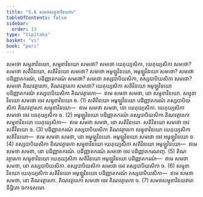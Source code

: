 ```yaml
---
title: "5.6 សមថសម្មុខាវិនយវារ"
tableOfContents: false
sidebar:
  order: 13
type: "tipitaka"
basket: "vi"
book: "pari"
---
```



<DynamicBreadcrumb />

<Division number="301" book="pari">

<Paragraph number="1279" book="pari">
សមថោ សម្មុខាវិនយោ, សម្មុខាវិនយោ សមថោ? សមថោ យេភុយ្យសិកា, យេភុយ្យសិកា សមថោ? សមថោ សតិវិនយោ, សតិវិនយោ សមថោ? សមថោ អមូឡ្ហវិនយោ, អមូឡ្ហវិនយោ សមថោ? សមថោ បដិញ្ញាតករណំ, បដិញ្ញាតករណំ សមថោ? សមថោ តស្សបាបិយសិកា, តស្សបាបិយសិកា សមថោ? សមថោ តិណវត្ថារកោ, តិណវត្ថារកោ សមថោ?
</Paragraph>

<Paragraph number="1280" book="pari">
យេភុយ្យសិកា សតិវិនយោ អមូឡ្ហវិនយោ បដិញ្ញាតករណំ តស្សបាបិយសិកា តិណវត្ថារកោ—  ឥមេ សមថា សមថា, នោ សម្មុខាវិនយោ. សម្មុខាវិនយោ សមថោ ចេវ សម្មុខាវិនយោ ច. (1)
</Paragraph>

<Paragraph number="1281" book="pari">
សតិវិនយោ អមូឡ្ហវិនយោ បដិញ្ញាតករណំ តស្សបាបិយសិកា តិណវត្ថារកោ សម្មុខាវិនយោ—  ឥមេ សមថា សមថា, នោ យេភុយ្យសិកា. យេភុយ្យសិកា សមថោ ចេវ យេភុយ្យសិកា ច. (2)
</Paragraph>

<Paragraph number="1282" book="pari">
អមូឡ្ហវិនយោ បដិញ្ញាតករណំ តស្សបាបិយសិកា តិណវត្ថារកោ សម្មុខាវិនយោ យេភុយ្យសិកា—  ឥមេ សមថា សមថា, នោ សតិវិនយោ. សតិវិនយោ សមថោ ចេវ សតិវិនយោ ច. (3)
</Paragraph>

<Paragraph number="1283" book="pari">
បដិញ្ញាតករណំ តស្សបាបិយសិកា តិណវត្ថារកោ សម្មុខាវិនយោ យេភុយ្យសិកា សតិវិនយោ—  ឥមេ សមថា សមថា, នោ អមូឡ្ហវិនយោ. អមូឡ្ហវិនយោ សមថោ ចេវ អមូឡ្ហវិនយោ ច. (4)
</Paragraph>

<Paragraph number="1284" book="pari">
តស្សបាបិយសិកា តិណវត្ថារកោ សម្មុខាវិនយោ យេភុយ្យសិកា សតិវិនយោ អមូឡ្ហវិនយោ—  ឥមេ សមថា សមថា, នោ បដិញ្ញាតករណំ. បដិញ្ញាតករណំ សមថោ ចេវ បដិញ្ញាតករណញ្ច. (5)
</Paragraph>

<Paragraph number="1285" book="pari">
តិណវត្ថារកោ សម្មុខាវិនយោ យេភុយ្យសិកា សតិវិនយោ អមូឡ្ហវិនយោ បដិញ្ញាតករណំ—  ឥមេ សមថា សមថា, នោ តស្សបាបិយសិកា. តស្សបាបិយសិកា សមថោ ចេវ តស្សបាបិយសិកា ច. (6)
</Paragraph>

<Paragraph number="1286" book="pari">
សម្មុខាវិនយោ យេភុយ្យសិកា សតិវិនយោ អមូឡ្ហវិនយោ បដិញ្ញាតករណំ តស្សបាបិយសិកា—  ឥមេ សមថា សមថា, នោ តិណវត្ថារកោ. តិណវត្ថារកោ សមថោ ចេវ តិណវត្ថារកោ ច. (7)

</Paragraph>
</Division>

<Paragraph number="1287" type="center" book="pari">
សមថសម្មុខាវិនយវារោ និដ្ឋិតោ ឯកាទសមោ.
</Paragraph>